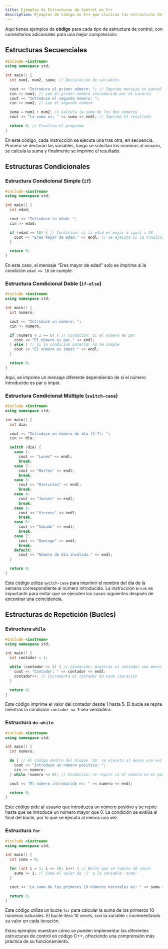 ```yaml
---
title: Ejemplos de Estructuras de Control en C++
description: Ejemplos de código en C++ que ilustran las estructuras de control secuenciales, condicionales y de repetición (bucles).
---
```

Aquí tienes ejemplos de **código** para cada tipo de estructura de control, con comentarios adicionales para una mejor comprensión:

## Estructuras Secuenciales

```c++ frame="terminal"
#include <iostream>
using namespace std;

int main() {
  int num1, num2, suma; // Declaración de variables

  cout << "Introduce el primer número: "; // Imprime mensaje en pantalla
  cin >> num1; // Lee el primer número introducido por el usuario
  cout << "Introduce el segundo número: "; 
  cin >> num2; // Lee el segundo número

  suma = num1 + num2; // Calcula la suma de los dos números
  cout << "La suma es: " << suma << endl; // Imprime el resultado

  return 0; // Finaliza el programa
}
```

En este código, cada instrucción se ejecuta una tras otra, en secuencia. Primero se declaran las variables, luego se solicitan los números al usuario, se calcula la suma y finalmente se imprime el resultado.

## Estructuras Condicionales

### **Estructura Condicional Simple (`if`)**

```c++ frame="terminal"
#include <iostream>
using namespace std;

int main() {
  int edad;

  cout << "Introduce tu edad: ";
  cin >> edad;

  if (edad >= 18) { // Condición: si la edad es mayor o igual a 18
    cout << "Eres mayor de edad." << endl; // Se ejecuta si la condición es verdadera
  }

  return 0;
}
```

En este caso, el mensaje "Eres mayor de edad" solo se imprime si la condición `edad >= 18` se cumple.

### **Estructura Condicional Doble (`if-else`)**

```c++ frame="terminal"
#include <iostream>
using namespace std;

int main() {
  int numero;

  cout << "Introduce un número: ";
  cin >> numero;

  if (numero % 2 == 0) { // Condición: si el número es par
    cout << "El número es par." << endl; 
  } else { // Si la condición anterior no se cumple
    cout << "El número es impar." << endl;
  }

  return 0;
}
```

Aquí, se imprime un mensaje diferente dependiendo de si el número introducido es par o impar.

### **Estructura Condicional Múltiple (`switch-case`)**

```c++ frame="terminal"
#include <iostream>
using namespace std;

int main() {
  int dia;

  cout << "Introduce un número de día (1-7): ";
  cin >> dia;

  switch (dia) { 
    case 1: 
      cout << "Lunes" << endl; 
      break;
    case 2: 
      cout << "Martes" << endl; 
      break;
    case 3: 
      cout << "Miércoles" << endl; 
      break;
    case 4: 
      cout << "Jueves" << endl; 
      break;
    case 5: 
      cout << "Viernes" << endl; 
      break;
    case 6: 
      cout << "Sábado" << endl; 
      break;
    case 7: 
      cout << "Domingo" << endl; 
      break;
    default: 
      cout << "Número de día inválido." << endl;
  }

  return 0;
}
```

Este código utiliza `switch-case` para imprimir el nombre del día de la semana correspondiente al número introducido. La instrucción `break` es importante para evitar que se ejecuten los casos siguientes después de encontrar una coincidencia.

## Estructuras de Repetición (Bucles)

### **Estructura `while`**

```c++ frame="terminal"
#include <iostream>
using namespace std;

int main() {
  int contador = 1;

  while (contador <= 5) { // Condición: mientras el contador sea menor o igual a 5
    cout << "Contador: " << contador << endl;
    contador++; // Incrementa el contador en cada iteración
  }

  return 0;
}
```

Este código imprime el valor del contador desde 1 hasta 5. El bucle se repite mientras la condición `contador <= 5` sea verdadera.

### **Estructura `do-while`**

```c++ frame="terminal"
#include <iostream>
using namespace std;

int main() {
  int numero;

  do { // El código dentro del bloque 'do' se ejecuta al menos una vez
    cout << "Introduce un número positivo: ";
    cin >> numero;
  } while (numero <= 0); // Condición: se repite si el número no es positivo

  cout << "El número introducido es: " << numero << endl;

  return 0;
}
```

Este código pide al usuario que introduzca un número positivo y se repite hasta que se introduce un número mayor que 0. La condición se evalúa al final del bucle, por lo que se ejecuta al menos una vez.

### **Estructura `for`**

```c++ frame="terminal"
#include <iostream>
using namespace std;

int main() {
  int suma = 0;

  for (int i = 1; i <= 10; i++) { // Bucle que se repite 10 veces
    suma += i; // Suma el valor de 'i' a la variable 'suma'
  }

  cout << "La suma de los primeros 10 números naturales es: " << suma << endl;

  return 0;
}
```

Este código utiliza un bucle `for` para calcular la suma de los primeros 10 números naturales. El bucle itera 10 veces, con la variable `i` incrementando su valor en cada iteración.

Estos ejemplos muestran cómo se pueden implementar las diferentes estructuras de control en código C++, ofreciendo una comprensión más práctica de su funcionamiento.
